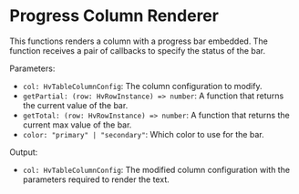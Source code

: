 
<Meta
  of={TableRenderersStories}
  title="Visualizations/Table/Table Renderers/Progress Column Renderer"
/>

# Progress Column Renderer

This functions renders a column with a progress bar embedded. The function receives a pair of callbacks to specify the status of the bar.

Parameters:

- `col: HvTableColumnConfig`: The column configuration to modify.
- `getPartial: (row: HvRowInstance) => number`: A function that returns the current value of the bar.
- `getTotal: (row: HvRowInstance) => number`: A function that returns the current max value of the bar.
- `color: "primary" | "secondary"`: Which color to use for the bar.

Output:

- `col: HvTableColumnConfig`: The modified column configuration with the parameters required to render the text.

<Canvas of={TableRenderersStories.ProgressColumnRendererStory} />
